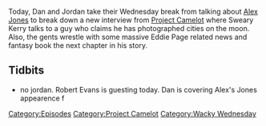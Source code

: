 {{DEFAULTSORT:
    #_EPISODE_0207:Bus Station Photography and The Magic of Zoom
}}{{Episode
    | title           = Bus Station Photography and The Magic of Zoom
    | caption         = Listen to this episode on [https://knowledgefight.libsyn.com/knowledge-fight-bus-station-photography-and-the-magic-of-zoom Libsyn] [https://open.spotify.com/episode/1wHReCI5onQoWk7RxaJhri Spotify], Read the [[Transcript/207: Bus Station Photography and The Magic of Zoom|Unofficial Transcript]]
    | episodeNumber   = 207
    | length          = 01:42:43
    | airDate         = September 19, 2018
    | episodeType     = [[:Category:Project Camelot|Project Camelot]], [[:Category:Wacky Wednesday|Wacky Wednesday]]
    | appearance      = [[Kerry Cassidy]], [[Bruce Sees All]], [[Eddie Page]], [[Ian Trottier]], [[Mike]], [[Mark Richards]], [[Isaac Kappy]]
    | oocDrop         = I have remote viewed the moon
    | previousEpisode = [[206: March 4-5, 2009]]
    | nextEpisode     = [[208: March 6-8, 2009]]
}}

{{Stub}}

Today, Dan and Jordan take their Wednesday break from talking about [[Alex Jones]] to break down a new interview from [[Project Camelot]] where Sweary Kerry talks to a guy who claims he has photographed cities on the moon. Also, the gents wrestle with some massive Eddie Page related news and fantasy book the next chapter in his story.

==Tidbits==

*no jordan.  Robert Evans is guesting today. Dan is covering Alex's Jones appearence f

[[Category:Episodes]]
[[Category:Project Camelot]]
[[Category:Wacky Wednesday]]
